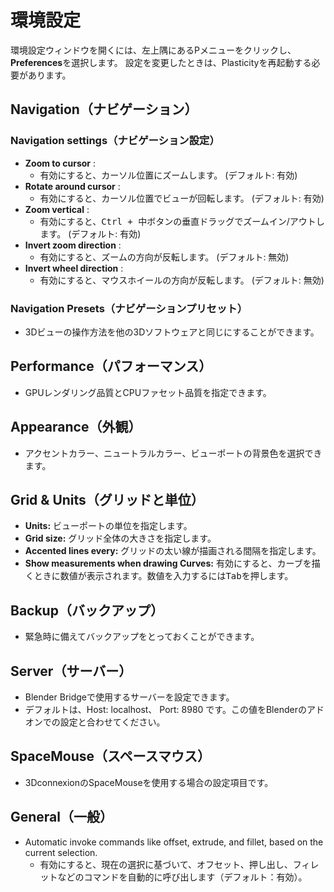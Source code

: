 # 環境設定

環境設定ウィンドウを開くには、左上隅にあるPメニューをクリックし、**Preferences**を選択します。
設定を変更したときは、Plasticityを再起動する必要があります。

## Navigation（ナビゲーション）

### Navigation settings（ナビゲーション設定）

- **Zoom to cursor** : 
    - 有効にすると、カーソル位置にズームします。 (デフォルト: 有効)
- **Rotate around cursor** : 
    - 有効にすると、カーソル位置でビューが回転します。 (デフォルト: 有効)
- **Zoom vertical** : 
    - 有効にすると、<kbd>Ctrl + 中ボタン</kbd>の垂直ドラッグでズームイン/アウトします。 (デフォルト: 有効)
- **Invert zoom direction** : 
    - 有効にすると、ズームの方向が反転します。 (デフォルト: 無効)
- **Invert wheel direction** : 
    - 有効にすると、マウスホイールの方向が反転します。 (デフォルト: 無効)
    
### Navigation Presets（ナビゲーションプリセット）

- 3Dビューの操作方法を他の3Dソフトウェアと同じにすることができます。

## Performance（パフォーマンス）

- GPUレンダリング品質とCPUファセット品質を指定できます。

## Appearance（外観）

- アクセントカラー、ニュートラルカラー、ビューポートの背景色を選択できます。

## Grid & Units（グリッドと単位）

- **Units:** ビューポートの単位を指定します。
- **Grid size:** グリッド全体の大きさを指定します。
- **Accented lines every:** グリッドの太い線が描画される間隔を指定します。
- **Show measurements when drawing Curves:** 有効にすると、カーブを描くときに数値が表示されます。数値を入力するには<kbd>Tab</kbd>を押します。

## Backup（バックアップ）

- 緊急時に備えてバックアップをとっておくことができます。

## Server（サーバー）

- Blender Bridgeで使用するサーバーを設定できます。
- デフォルトは、Host: localhost、 Port: 8980 です。この値をBlenderのアドオンでの設定と合わせてください。

## SpaceMouse（スペースマウス）

- 3DconnexionのSpaceMouseを使用する場合の設定項目です。

## General（一般）

- Automatic invoke commands like offset, extrude, and fillet, based on the current selection.
    - 有効にすると、現在の選択に基づいて、オフセット、押し出し、フィレットなどのコマンドを自動的に呼び出します（デフォルト：有効）。